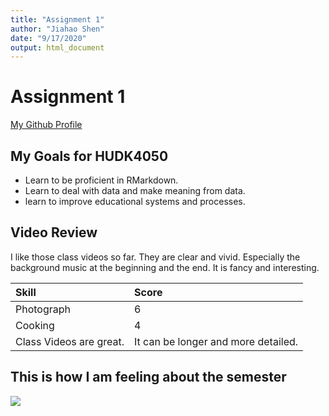 ```yaml
---
title: "Assignment 1"
author: "Jiahao Shen"
date: "9/17/2020"
output: html_document
---
```


# Assignment 1 {#anchor} 
[My Github Profile](https://github.com/Remishen)

## My Goals for HUDK4050 {#css_id} 
 + Learn to be proficient in RMarkdown.
 + Learn to deal with data and make meaning from data.
 + learn to improve educational systems and processes.
 
## Video Review {#css_id} 
I like those class videos so far. They are clear and vivid.
Especially the background music at the beginning and the end.
It is fancy and interesting.

| Skill | Score |
|:------|:------|
| Photograph                 | 6                                  |
| Cooking                    | 4                                  |
| Class Videos are great.    | It can be longer and more detailed.| 

## This is how I am feeling about the semester {#css_id}
![](IMG_8164.JPG)
